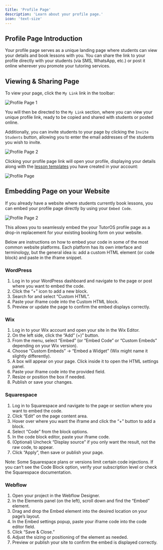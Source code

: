 ```yaml
---
title: 'Profile Page'
description: 'Learn about your profile page.'
icon: 'text-size'
---
```


## Profile Page Introduction

Your profile page serves as a unique landing page where students can view your details and book lessons with you. You can share the link to your profile directly with your students (via SMS, WhatsApp, etc.) or post it online wherever you promote your tutoring services.

## Viewing & Sharing Page

To view your page, click the `My Link` link in the toolbar:

![Profile Page 1](/images/profile-page-1.png)

You will then be directed to the `My Link` section, where you can view your unique profile link, ready to be copied and shared with students or posted online.

Additionally, you can invite students to your page by clicking the `Invite Students` button, allowing you to enter the email addresses of the students you wish to invite.

![Profile Page 2](/images/profile-page-2.png)

Clicking your profile page link will open your profile, displaying your details along with the [lesson templates](/templates/lesson-template-intro) you have created in your account:

![Profile Page](/images/profile-page.png)

## Embedding Page on your Website

If you already have a website where students currently book lessons, you can embed your profile page directly by using your `Embed Code`. 

![Profile Page 2](/images/profile-page-4.png)

This allows you to seamlessly embed the your TutorOS profile page as a drop-in replacement for your existing booking form on your website.

Below are instructions on how to embed your code in some of the most common website platforms. Each platform has its own interface and terminology, but the general idea is: add a custom HTML element (or code block) and paste in the iframe snippet.

### WordPress

1. Log in to your WordPress dashboard and navigate to the page or post where you want to embed the code.
2. Click the “+” icon to add a new block.
3. Search for and select “Custom HTML”.
4. Paste your iframe code into the Custom HTML block.
5. Preview or update the page to confirm the embed displays correctly.

### Wix

1. Log in to your Wix account and open your site in the Wix Editor.
2. On the left side, click the “Add” (+)” button.
3. From the menu, select “Embed” (or “Embed Code” or “Custom Embeds” depending on your Wix version).
4. Choose “Custom Embeds” → “Embed a Widget” (Wix might name it slightly differently).
5. A box will appear on your page. Click inside it to open the HTML settings panel.
6. Paste your iframe code into the provided field.
7. Resize or position the box if needed.
8. Publish or save your changes.

### Squarespace

1. Log in to Squarespace and navigate to the page or section where you want to embed the code.
2. Click “Edit” on the page content area.
3. Hover over where you want the iframe and click the “+” button to add a block.
4. Select “Code” from the block options.
5. In the code block editor, paste your iframe code.
6. (Optional) Uncheck “Display source” if you only want the result, not the raw code, to appear.
7. Click “Apply”, then save or publish your page.

Note: Some Squarespace plans or versions limit certain code injections. If you can’t see the Code Block option, verify your subscription level or check the Squarespace documentation.

### Webflow

1. Open your project in the Webflow Designer.
2. In the Elements panel (on the left), scroll down and find the “Embed” element.
3. Drag and drop the Embed element into the desired location on your page’s layout.
4. In the Embed settings popup, paste your iframe code into the code editor field.
5. Click “Save & Close.”
6. Adjust the sizing or positioning of the element as needed.
7. Preview or publish your site to confirm the embed is displayed correctly.

